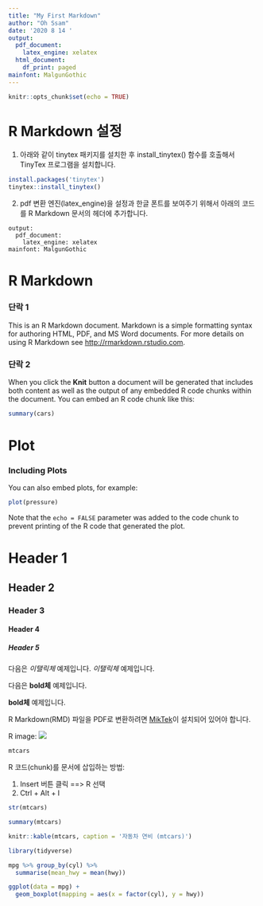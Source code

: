 ---
title: "My First Markdown"
author: "Oh Ssam"
date: '2020 8 14 '
output:
  pdf_document:
    latex_engine: xelatex
  html_document:
    df_print: paged
mainfont: MalgunGothic
---

```{r setup, include=FALSE}
knitr::opts_chunk$set(echo = TRUE)
```

# R Markdown 설정

1. 아래와 같이 tinytex 패키지를 설치한 후 install_tinytex() 함수를 호출해서 TinyTex 프로그램을 설치합니다.
```{r, eval=FALSE}
install.packages('tinytex')
tinytex::install_tinytex()
```

2. pdf 변환 엔진(latex_engine)을 설정과 한글 폰트를 보여주기 위해서 아래의 코드를 R Markdown 문서의 헤더에 추가합니다.

```
output:
  pdf_document:
    latex_engine: xelatex
mainfont: MalgunGothic
```

# R Markdown
### 단락 1

This is an R Markdown document. Markdown is a simple formatting syntax for authoring HTML, PDF, and MS Word documents. For more details on using R Markdown see <http://rmarkdown.rstudio.com>.

### 단락 2

When you click the **Knit** button a document will be generated that includes both content as well as the output of any embedded R code chunks within the document. You can embed an R code chunk like this:

```{r cars}
summary(cars)
```

# Plot
### Including Plots

You can also embed plots, for example:

```{r pressure, echo=TRUE}
plot(pressure)
```

Note that the `echo = FALSE` parameter was added to the code chunk to prevent printing of the R code that generated the plot.

# Header 1
## Header 2
### Header 3
#### Header 4
##### Header 5


다음은 *이탤릭체* 예제입니다. 
_이탤릭체_ 예제입니다.


다음은 **bold체** 예제입니다.

__bold체__ 예제입니다.



R Markdown(RMD) 파일을 PDF로 변환하려면 
[MikTek](https://miktex.org/)이 설치되어 있어야 합니다.

R image: ![](images/R_logo.png)

```{r}
mtcars
```


R 코드(chunk)를 문서에 삽입하는 방법:

1. Insert 버튼 클릭 ==> R 선택
2. Ctrl + Alt + I

```{r, eval=TRUE, echo=FALSE}
str(mtcars)
```

```{r, eval=FALSE}
summary(mtcars)
```

```{r}
knitr::kable(mtcars, caption = '자동차 연비 (mtcars)')
```

```{r, message=FALSE, warning=FALSE, collapse=TRUE}
library(tidyverse)

mpg %>% group_by(cyl) %>% 
  summarise(mean_hwy = mean(hwy))

ggplot(data = mpg) +
  geom_boxplot(mapping = aes(x = factor(cyl), y = hwy))
```

